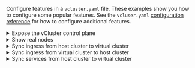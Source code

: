 


Configure features in a `vcluster.yaml` file. These examples show you how to configure some popular features. See the `vcluser.yaml` [configuration reference](/vcluster/configure/vcluster-yaml/) for how to configure additional features.

<details>
    <summary>Expose the vCluster control plane</summary>

    There are multiple ways of granting access to the vCluster control plane for external applications like kubectl. The following example uses an Ingress, but you can also do it via ServiceAccount, LoadBalancer, and NodePort.

    <Flow>
        <Step>
           
            Modify `vcluster.yaml` so that vCluster creates the required Ingress resource.

            ```yaml
            controlPlane:
                ingress:
                    enabled: true
                    host: $VCLUSTER_HOSTNAME
                proxy:
                    extraSANs:
                    - $VCLUSTER_HOSTNAME
            ```

            Replace `$VCLUSTER_HOSTNAME` with the hostname of the vCluster instance.
        </Step>
        <Step>
            Apply your changes.

           <DeployChangesQuickStartOnly />

        </Step>
    </Flow>

</details>

<details>
    <summary>Show real nodes</summary>

        By default, vCluster syncs pseudo nodes from the host cluster to the virtual cluster. However, deploying a vCluster instance via the CLI on a local Kubernetes cluster automatically enables real node syncing, so you would not see a difference in this context.

        Pseudo nodes only have real values for the CPU, architecture, and operating system, while everything else is randomly generated. Therefore, for use cases requiring real node information, you can opt to sync the real nodes into the virtual cluster.

        <Flow>
                <Step>
                
                    Modify `vcluster.yaml` to sync the nodes from the host cluster to the virtual cluster.

                    ```yaml
                    sync:
                      fromHost:
                        nodes:
                          enabled: true
                    ```

                </Step>
                <Step>
                    Apply your changes.

                <DeployChangesQuickStartOnly />

                </Step>
            </Flow>

</details>

<details>
    <summary>Sync ingress from host cluster to virtual cluster</summary>

        If you want to use an ingress controller from the host cluster inside your virtual cluster, enable `IngressClass` syncing from the host cluster to virtual cluster.

        <Flow>
            <Step>
            
                Modify `vcluster.yaml` to sync the IngressClasses from the host cluster to the virtual cluster.

                ```yaml
                sync:
                  fromHost:
                    ingressClasses:
                      enabled: true
                ``` 

            </Step>
            <Step>
                Apply your changes.

            <DeployChangesQuickStartOnly />

            </Step>
        </Flow>

</details>

<details>
    <summary>Sync ingress from virtual cluster to host cluster</summary>

        Create an ingress in a virtual cluster to make a service in that virtual cluster available via a hostname/domain. Instead of having to run a separate ingress controller in each virtual cluster, sync the ingress resource to the host cluster so that the virtual cluster can use a shared ingress controller running in the host cluster.

        <Flow>
            <Step>
            
                Modify `vcluster.yaml` to sync the ingresses from the virtual cluster to the host cluster.

                ```yaml
                sync:
                  toHost:
                    ingresses:
                      enabled: true
                ``` 

            </Step>
            <Step>
                Apply your changes.

            <DeployChangesQuickStartOnly />

            </Step>
        </Flow>

</details>

<details>
    <summary>Sync services from host cluster to virtual cluster</summary>

        In this example, you map a service `my-host-service` in the namespace `my-host-namespace` to the virtual cluster service `my-virtual-service` inside the virtual cluster namespace `team-x`.

        <Flow>
            <Step>
            
                Modify `vcluster.yaml` to sync the ingresses from the virtual cluster to the host cluster.

                ```yaml
                replicateServices:
                  fromHost:
                    - from: my-host-namespace/my-host-service
                      to: team-x/my-virtual-service
                ```

            </Step>
            <Step>
                Apply your changes.

            <DeployChangesQuickStartOnly />

            </Step>
        </Flow>

</details>